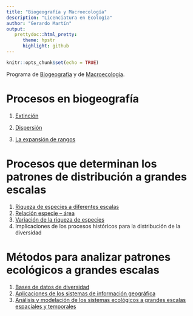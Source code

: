 ```yaml
---
title: "Biogeografía y Macroecología"
description: "Licenciatura en Ecología"
author: "Gerardo Martín"
output:
   prettydoc::html_pretty:
      theme: hpstr
      highlight: github
---
```


```r
knitr::opts_chunk$set(echo = TRUE)
```

Programa de [Biogeografía](Biogeografia.pdf) y de [Macroecología](Macroecologia.pdf).

# Procesos en biogeografía

1. [Extinción](Extincion.pdf)

2. [Dispersión](Dispersion.pdf)

3. [La expansión de rangos](Expansion.pdf)

# Procesos que determinan los patrones de distribución a grandes escalas

1. [Riqueza de especies a diferentes escalas](Riqueza-escalas.pdf)
2. [Relación especie – área](Spp-area.pdf)
3. [Variación de la riqueza de especies](Variacion-lat-lon-riqueza.pdf)
4. Implicaciones de los procesos históricos para la distribución de la diversidad

# Métodos para analizar patrones ecológicos a grandes escalas

1. [Bases de datos de diversidad](Datos-diversidad.html)
2. [Aplicaciones de los sistemas de información geográfica](Aplicaciones-SIG.html)
3. [Análisis y modelación de los sistemas ecológicos a grandes escalas espaciales y temporales](Analisis-mod-escalas.html)
